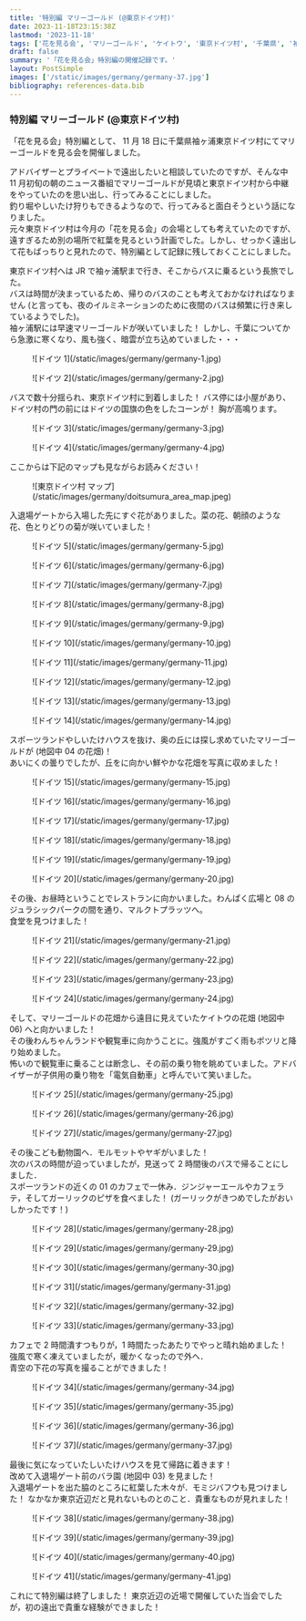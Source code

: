 ```yaml
---
title: '特別編 マリーゴールド (@東京ドイツ村)'
date: 2023-11-18T23:15:38Z
lastmod: '2023-11-18'
tags: ['花を見る会', 'マリーゴールド', 'ケイトウ', '東京ドイツ村', '千葉県', '袖ヶ浦']
draft: false
summary: '「花を見る会」特別編の開催記録です。'
layout: PostSimple
images: ['/static/images/germany/germany-37.jpg']
bibliography: references-data.bib
---
```


### 特別編 マリーゴールド (@東京ドイツ村)

「花を見る会」特別編として、 11 月 18 日に千葉県袖ヶ浦東京ドイツ村にてマリーゴールドを見る会を開催しました。

アドバイザーとプライベートで遠出したいと相談していたのですが、そんな中 11 月初旬の朝のニュース番組でマリーゴールドが見頃と東京ドイツ村から中継をやっていたのを思い出し、行ってみることにしました。<br />
釣り堀やしいたけ狩りもできるようなので、行ってみると面白そうという話になりました。<br />
元々東京ドイツ村は今月の「花を見る会」の会場としても考えていたのですが、遠すぎるため別の場所で紅葉を見るという計画でした。しかし、せっかく遠出して花もばっちりと見れたので、特別編として記録に残しておくことにしました。

東京ドイツ村へは JR で袖ヶ浦駅まで行き、そこからバスに乗るという長旅でした。<br />
バスは時間が決まっているため、帰りのバスのことも考えておかなければなりません (と言っても、夜のイルミネーションのために夜間のバスは頻繁に行き来しているようでした)。<br />
袖ヶ浦駅には早速マリーゴールドが咲いていました！ しかし、千葉についてから急激に寒くなり、風も強く、暗雲が立ち込めていました・・・

<div className="-mx-2 flex flex-wrap overflow-hidden xl:-mx-2">
  <figure className="my-1 w-full overflow-hidden px-2 xl:my-1 xl:w-1/2 xl:px-2">
    ![ドイツ 1](/static/images/germany/germany-1.jpg)
  </figure>
  <figure className="my-1 w-full overflow-hidden px-2 xl:my-1 xl:w-1/2 xl:px-2">
    ![ドイツ 2](/static/images/germany/germany-2.jpg)
  </figure>
</div>

バスで数十分揺られ、東京ドイツ村に到着しました！ バス停には小屋があり、ドイツ村の門の前にはドイツの国旗の色をしたコーンが！ 胸が高鳴ります。

<div className="-mx-2 flex flex-wrap overflow-hidden xl:-mx-2">
  <figure className="my-1 w-full overflow-hidden px-2 xl:my-1 xl:w-1/2 xl:px-2">
    ![ドイツ 3](/static/images/germany/germany-3.jpg)
  </figure>
  <figure className="my-1 w-full overflow-hidden px-2 xl:my-1 xl:w-1/2 xl:px-2">
    ![ドイツ 4](/static/images/germany/germany-4.jpg)
  </figure>
</div>

ここからは下記のマップも見ながらお読みください！
<div className="-mx-2 flex flex-wrap overflow-hidden xl:-mx-2">
  <figure className="my-1 w-full overflow-hidden px-2 xl:my-1 xl:w-1/2 xl:px-2">
    ![東京ドイツ村 マップ](/static/images/germany/doitsumura_area_map.jpeg)
  </figure>
</div>

入退場ゲートから入場した先にすぐ花がありました。菜の花、朝顔のような花、色とりどりの菊が咲いていました！

<div className="-mx-2 flex flex-wrap overflow-hidden xl:-mx-2">
  <figure className="my-1 w-full overflow-hidden px-2 xl:my-1 xl:w-1/2 xl:px-2">
    ![ドイツ 5](/static/images/germany/germany-5.jpg)
  </figure>
  <figure className="my-1 w-full overflow-hidden px-2 xl:my-1 xl:w-1/2 xl:px-2">
    ![ドイツ 6](/static/images/germany/germany-6.jpg)
  </figure>
  <figure className="my-1 w-full overflow-hidden px-2 xl:my-1 xl:w-1/2 xl:px-2">
    ![ドイツ 7](/static/images/germany/germany-7.jpg)
  </figure>
  <figure className="my-1 w-full overflow-hidden px-2 xl:my-1 xl:w-1/2 xl:px-2">
    ![ドイツ 8](/static/images/germany/germany-8.jpg)
  </figure>
  <figure className="my-1 w-full overflow-hidden px-2 xl:my-1 xl:w-1/2 xl:px-2">
    ![ドイツ 9](/static/images/germany/germany-9.jpg)
  </figure>
  <figure className="my-1 w-full overflow-hidden px-2 xl:my-1 xl:w-1/2 xl:px-2">
    ![ドイツ 10](/static/images/germany/germany-10.jpg)
  </figure>
  <figure className="my-1 w-full overflow-hidden px-2 xl:my-1 xl:w-1/2 xl:px-2">
    ![ドイツ 11](/static/images/germany/germany-11.jpg)
  </figure>
  <figure className="my-1 w-full overflow-hidden px-2 xl:my-1 xl:w-1/2 xl:px-2">
    ![ドイツ 12](/static/images/germany/germany-12.jpg)
  </figure>
  <figure className="my-1 w-full overflow-hidden px-2 xl:my-1 xl:w-1/2 xl:px-2">
    ![ドイツ 13](/static/images/germany/germany-13.jpg)
  </figure>
  <figure className="my-1 w-full overflow-hidden px-2 xl:my-1 xl:w-1/2 xl:px-2">
    ![ドイツ 14](/static/images/germany/germany-14.jpg)
  </figure>
</div>

スポーツランドやしいたけハウスを抜け、奥の丘には探し求めていたマリーゴールドが (地図中 04 の花畑)！ <br />
あいにくの曇りでしたが、丘をに向かい鮮やかな花畑を写真に収めました！

<div className="-mx-2 flex flex-wrap overflow-hidden xl:-mx-2">
  <figure className="my-1 w-full overflow-hidden px-2 xl:my-1 xl:w-1/2 xl:px-2">
    ![ドイツ 15](/static/images/germany/germany-15.jpg)
  </figure>
  <figure className="my-1 w-full overflow-hidden px-2 xl:my-1 xl:w-1/2 xl:px-2">
    ![ドイツ 16](/static/images/germany/germany-16.jpg)
  </figure>
  <figure className="my-1 w-full overflow-hidden px-2 xl:my-1 xl:w-1/2 xl:px-2">
    ![ドイツ 17](/static/images/germany/germany-17.jpg)
  </figure>
  <figure className="my-1 w-full overflow-hidden px-2 xl:my-1 xl:w-1/2 xl:px-2">
    ![ドイツ 18](/static/images/germany/germany-18.jpg)
  </figure>
  <figure className="my-1 w-full overflow-hidden px-2 xl:my-1 xl:w-1/2 xl:px-2">
    ![ドイツ 19](/static/images/germany/germany-19.jpg)
  </figure>
  <figure className="my-1 w-full overflow-hidden px-2 xl:my-1 xl:w-1/2 xl:px-2">
    ![ドイツ 20](/static/images/germany/germany-20.jpg)
  </figure>
</div>


その後、お昼時ということでレストランに向かいました。わんぱく広場と 08 のジュラシックパークの間を通り、マルクトプラッツへ。<br />
食堂を見つけました！

<div className="-mx-2 flex flex-wrap overflow-hidden xl:-mx-2">
  <figure className="my-1 w-full overflow-hidden px-2 xl:my-1 xl:w-1/2 xl:px-2">
    ![ドイツ 21](/static/images/germany/germany-21.jpg)
  </figure>
  <figure className="my-1 w-full overflow-hidden px-2 xl:my-1 xl:w-1/2 xl:px-2">
    ![ドイツ 22](/static/images/germany/germany-22.jpg)
  </figure>
  <figure className="my-1 w-full overflow-hidden px-2 xl:my-1 xl:w-1/2 xl:px-2">
    ![ドイツ 23](/static/images/germany/germany-23.jpg)
  </figure>
  <figure className="my-1 w-full overflow-hidden px-2 xl:my-1 xl:w-1/2 xl:px-2">
    ![ドイツ 24](/static/images/germany/germany-24.jpg)
  </figure>
</div>

そして、マリーゴールドの花畑から遠目に見えていたケイトウの花畑 (地図中 06) へと向かいました！<br />
その後わんちゃんランドや観覧車に向かうことに。強風がすごく雨もポツリと降り始めました。<br />
怖いので観覧車に乗ることは断念し、その前の乗り物を眺めていました。アドバイザーが子供用の乗り物を「電気自動車」と呼んでいて笑いました。

<div className="-mx-2 flex flex-wrap overflow-hidden xl:-mx-2">
  <figure className="my-1 w-full overflow-hidden px-2 xl:my-1 xl:w-1/2 xl:px-2">
    ![ドイツ 25](/static/images/germany/germany-25.jpg)
  </figure>
  <figure className="my-1 w-full overflow-hidden px-2 xl:my-1 xl:w-1/2 xl:px-2">
    ![ドイツ 26](/static/images/germany/germany-26.jpg)
  </figure>
  <figure className="my-1 w-full overflow-hidden px-2 xl:my-1 xl:w-1/2 xl:px-2">
    ![ドイツ 27](/static/images/germany/germany-27.jpg)
  </figure>
</div>

その後こども動物園へ．モルモットやヤギがいました！<br />
次のバスの時間が迫っていましたが，見送って 2 時間後のバスで帰ることにしました．<br />
スポーツランドの近くの 01 のカフェで一休み．ジンジャーエールやカフェラテ，そしてガーリックのピザを食べました！ (ガーリックがきつめでしたがおいしかったです！)

<div className="-mx-2 flex flex-wrap overflow-hidden xl:-mx-2">
  <figure className="my-1 w-full overflow-hidden px-2 xl:my-1 xl:w-1/2 xl:px-2">
    ![ドイツ 28](/static/images/germany/germany-28.jpg)
  </figure>
  <figure className="my-1 w-full overflow-hidden px-2 xl:my-1 xl:w-1/2 xl:px-2">
    ![ドイツ 29](/static/images/germany/germany-29.jpg)
  </figure>
  <figure className="my-1 w-full overflow-hidden px-2 xl:my-1 xl:w-1/2 xl:px-2">
    ![ドイツ 30](/static/images/germany/germany-30.jpg)
  </figure>
  <figure className="my-1 w-full overflow-hidden px-2 xl:my-1 xl:w-1/2 xl:px-2">
    ![ドイツ 31](/static/images/germany/germany-31.jpg)
  </figure>
  <figure className="my-1 w-full overflow-hidden px-2 xl:my-1 xl:w-1/2 xl:px-2">
    ![ドイツ 32](/static/images/germany/germany-32.jpg)
  </figure>
  <figure className="my-1 w-full overflow-hidden px-2 xl:my-1 xl:w-1/2 xl:px-2">
    ![ドイツ 33](/static/images/germany/germany-33.jpg)
  </figure>
</div>

カフェで 2 時間潰すつもりが，1 時間たったあたりでやっと晴れ始めました！ 強風で寒く凍えていましたが，暖かくなったので外へ．<br />
青空の下花の写真を撮ることができました！

<div className="-mx-2 flex flex-wrap overflow-hidden xl:-mx-2">
  <figure className="my-1 w-full overflow-hidden px-2 xl:my-1 xl:w-1/2 xl:px-2">
    ![ドイツ 34](/static/images/germany/germany-34.jpg)
  </figure>
  <figure className="my-1 w-full overflow-hidden px-2 xl:my-1 xl:w-1/2 xl:px-2">
    ![ドイツ 35](/static/images/germany/germany-35.jpg)
  </figure>
  <figure className="my-1 w-full overflow-hidden px-2 xl:my-1 xl:w-1/2 xl:px-2">
    ![ドイツ 36](/static/images/germany/germany-36.jpg)
  </figure>
  <figure className="my-1 w-full overflow-hidden px-2 xl:my-1 xl:w-1/2 xl:px-2">
    ![ドイツ 37](/static/images/germany/germany-37.jpg)
  </figure>
</div>

最後に気になっていたしいたけハウスを見て帰路に着きます！<br />
改めて入退場ゲート前のバラ園 (地図中 03) を見ました！<br />
入退場ゲートを出た脇のところに紅葉した木々が．モミジバフウも見つけました！ なかなか東京近辺だと見れないものとのこと．貴重なものが見れました！

<div className="-mx-2 flex flex-wrap overflow-hidden xl:-mx-2">
  <figure className="my-1 w-full overflow-hidden px-2 xl:my-1 xl:w-1/2 xl:px-2">
    ![ドイツ 38](/static/images/germany/germany-38.jpg)
  </figure>
  <figure className="my-1 w-full overflow-hidden px-2 xl:my-1 xl:w-1/2 xl:px-2">
    ![ドイツ 39](/static/images/germany/germany-39.jpg)
  </figure>
  <figure className="my-1 w-full overflow-hidden px-2 xl:my-1 xl:w-1/2 xl:px-2">
    ![ドイツ 40](/static/images/germany/germany-40.jpg)
  </figure>
  <figure className="my-1 w-full overflow-hidden px-2 xl:my-1 xl:w-1/2 xl:px-2">
    ![ドイツ 41](/static/images/germany/germany-41.jpg)
  </figure>
</div>

これにて特別編は終了しました！ 東京近辺の近場で開催していた当会でしたが，初の遠出で貴重な経験ができました！